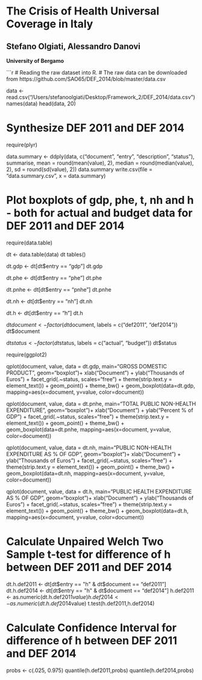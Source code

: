 The Crisis of Health Universal Coverage in Italy
========================================================
Stefano Olgiati, Alessandro Danovi
-------------------------------------------------------
**University of Bergamo**

```r
# Reading the raw dataset into R.
# The raw data can be downloaded from https://github.com/SAO65/DEF_2014/blob/master/data.csv

data <- read.csv("/Users/stefanoolgiati/Desktop/Framework_2/DEF_2014/data.csv")
names(data)
head(data, 20)

# Synthesize DEF 2011 and DEF 2014
require(plyr)

data.summary <- ddply(data, c("document", "entry", "description", "status"), summarise,
                      mean = round(mean(value), 2),
                      median = round(median(value), 2),
                      sd = round(sd(value), 2))
data.summary
write.csv(file = "data.summary.csv", x = data.summary)


# Plot boxplots of gdp, phe, t, nh and h - both for actual and budget data for DEF 2011 and DEF 2014
require(data.table)

dt <- data.table(data)
dt
tables()

dt.gdp <- dt[dt$entry == "gdp"]
dt.gdp

dt.phe <- dt[dt$entry == "phe"]
dt.phe

dt.pnhe <- dt[dt$entry == "pnhe"]
dt.pnhe

dt.nh <- dt[dt$entry == "nh"]
dt.nh

dt.h <- dt[dt$entry == "h"]
dt.h

dt$document <- factor(dt$document, labels = c("def2011", "def2014"))
dt$document

dt$status <- factor(dt$status, labels = c("actual", "budget"))
dt$status

require(ggplot2)

qplot(document, value, data = dt.gdp, main="GROSS DOMESTIC PRODUCT",
      geom="boxplot")+ xlab("Document") + ylab("Thousands of Euros") + facet_grid(.~status, scales="free") + theme(strip.text.y = element_text()) + geom_point() + theme_bw() + geom_boxplot(data=dt.gdp, 
        mapping=aes(x=document, y=value, color=document))

qplot(document, value, data = dt.pnhe, main="TOTAL PUBLIC NON-HEALTH EXPENDITURE",
      geom="boxplot")+ xlab("Document") + ylab("Percent % of GDP") + facet_grid(.~status, scales="free") + theme(strip.text.y = element_text()) + geom_point() + theme_bw() + geom_boxplot(data=dt.pnhe, mapping=aes(x=document, y=value, color=document))

qplot(document, value, data = dt.nh, main="PUBLIC NON-HEALTH EXPENDITURE AS % OF GDP",
      geom="boxplot")+ xlab("Document") + ylab("Thousands of Euros") + facet_grid(.~status, scales="free") + theme(strip.text.y = element_text()) + geom_point() + theme_bw() + geom_boxplot(data=dt.nh, mapping=aes(x=document, y=value, color=document))

qplot(document, value, data = dt.h, main="PUBLIC HEALTH EXPENDITURE AS % OF GDP",
      geom="boxplot")+ xlab("Document") + ylab("Thousands of Euros") + facet_grid(.~status, scales="free") + theme(strip.text.y = element_text()) + geom_point() + theme_bw() + geom_boxplot(data=dt.h, mapping=aes(x=document, y=value, color=document))

# Calculate Unpaired Welch Two Sample t-test for difference of h between DEF 2011 and DEF 2014
dt.h.def2011 <- dt[dt$entry == "h" & dt$document == "def2011"]
dt.h.def2014 <- dt[dt$entry == "h" & dt$document == "def2014"]
h.def2011 <- as.numeric(dt.h.def2011$value)
h.def2014 <- as.numeric(dt.h.def2014$value)
t.test(h.def2011,h.def2014)

# Calculate Confidence Interval for difference of h between DEF 2011 and DEF 2014
probs <- c(.025, 0.975)
quantile(h.def2011,probs)
quantile(h.def2014,probs)